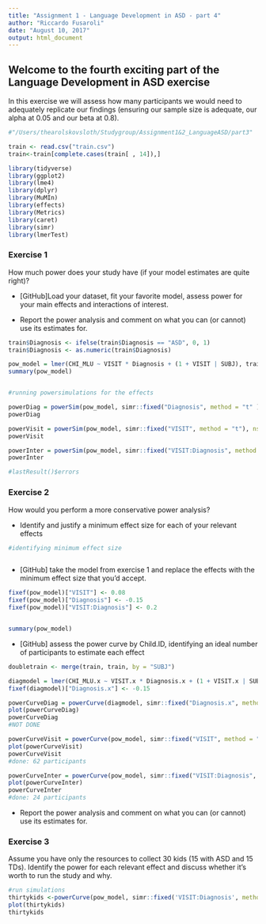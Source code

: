 ```yaml
---
title: "Assignment 1 - Language Development in ASD - part 4"
author: "Riccardo Fusaroli"
date: "August 10, 2017"
output: html_document
---
```



## Welcome to the fourth exciting part of the Language Development in ASD exercise

In this exercise we will assess how many participants we would need to adequately replicate our findings (ensuring our sample size is adequate, our alpha at 0.05 and our beta at 0.8).


```r
#"/Users/thearolskovsloth/Studygroup/Assignment1&2_LanguageASD/part3"

train <- read.csv("train.csv")
train<-train[complete.cases(train[ , 14]),]

library(tidyverse)
library(ggplot2)
library(lme4)
library(dplyr)
library(MuMIn)
library(effects)
library(Metrics)
library(caret)
library(simr)
library(lmerTest)

```

### Exercise 1

How much power does your study have (if your model estimates are quite right)?

- [GitHub]Load your dataset, fit your favorite model, assess power for your main effects and interactions of interest.

- Report the power analysis and comment on what you can (or cannot) use its estimates for.

```r

train$Diagnosis <- ifelse(train$Diagnosis == "ASD", 0, 1)
train$Diagnosis <- as.numeric(train$Diagnosis)

pow_model = lmer(CHI_MLU ~ VISIT * Diagnosis + (1 + VISIT | SUBJ), train , REML = F)
summary(pow_model)


#running powersimulations for the effects

powerDiag = powerSim(pow_model, simr::fixed("Diagnosis", method = "t" ), nsim= 1000)
powerDiag

powerVisit = powerSim(pow_model, simr::fixed("VISIT", method = "t"), nsim= 1000)
powerVisit

powerInter = powerSim(pow_model, simr::fixed("VISIT:Diagnosis", method = "t"), nsim= 1000)
powerInter

#lastResult()$errors


```



### Exercise 2
How would you perform a more conservative power analysis?

- Identify and justify a minimum effect size for each of your relevant effects

```r
#identifying minimum effect size



```

- [GitHub] take the model from exercise 1 and replace the effects with the minimum effect size that you'd accept.

```r

fixef(pow_model)["VISIT"] <- 0.08
fixef(pow_model)["Diagnosis"] <- -0.15
fixef(pow_model)["VISIT:Diagnosis"] <- 0.2


summary(pow_model)

```

- [GitHub] assess the power curve by Child.ID, identifying an ideal number of participants to estimate each effect

```r

doubletrain <- merge(train, train, by = "SUBJ")

diagmodel = lmer(CHI_MLU.x ~ VISIT.x * Diagnosis.x + (1 + VISIT.x | SUBJ), doubletrain , REML = F)
fixef(diagmodel)["Diagnosis.x"] <- -0.15

powerCurveDiag = powerCurve(diagmodel, simr::fixed("Diagnosis.x", method = "t"),along="X.x", nsim=100)
plot(powerCurveDiag)
powerCurveDiag
#NOT DONE

powerCurveVisit = powerCurve(pow_model, simr::fixed("VISIT", method = "t"), along="SUBJ", nsim=1000)
plot(powerCurveVisit)
powerCurveVisit
#done: 62 participants

powerCurveInter = powerCurve(pow_model, simr::fixed("VISIT:Diagnosis", method = "t"),along="SUBJ", nsim=1000)
plot(powerCurveInter)
powerCurveInter
#done: 24 participants


```

- Report the power analysis and comment on what you can (or cannot) use its estimates for.




### Exercise 3

Assume you have only the resources to collect 30 kids (15 with ASD and 15 TDs). Identify the power for each relevant effect and discuss whether it's worth to run the study and why.



```r
#run simulations 
thirtykids <-powerCurve(pow_model, simr::fixed('VISIT:Diagnosis', method='t'),along = 'SUBJ', nsim = 100, breaks= c(15:30))
plot(thirtykids)
thirtykids


```



